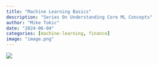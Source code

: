 ```yaml
---
title: "Machine Learning Basics"
description: "Series On Understanding Core ML Concepts"
author: "Mike Tokic"
date: "2024-06-04"
categories: [machine-learning, finance]
image: "image.png"
---
```


![](./image.png)


